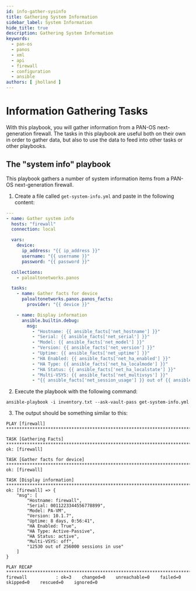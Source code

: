 ```yaml
---
id: info-gather-sysinfo
title: Gathering System Information
sidebar_label: System Information
hide_title: true
description: Gathering System Information
keywords:
  - pan-os
  - panos
  - xml
  - api
  - firewall
  - configuration
  - ansible
authors: [ jholland ]
---
```



# Information Gathering Tasks

With this playbook, you will gather information from a PAN-OS next-generation firewall. The tasks in this playbook are useful both on their own in order to gather data, but also to use the data to feed into other tasks or other playbooks.

<Assumptions />

<LabGuidance />

## The "system info" playbook

This playbook gathers a number of system information items from a PAN-OS next-generation firewall.

1. Create a file called `get-system-info.yml` and paste in the following content:

```yaml
---
- name: Gather system info
  hosts: "firewall"
  connection: local

  vars:
    device:
      ip_address: "{{ ip_address }}"
      username: "{{ username }}"
      password: "{{ password }}"

  collections:
    - paloaltonetworks.panos

  tasks:
    - name: Gather facts for device
      paloaltonetworks.panos.panos_facts:
        provider: "{{ device }}"

    - name: Display information
      ansible.builtin.debug:
        msg:
          - "Hostname: {{ ansible_facts['net_hostname'] }}"
          - "Serial: {{ ansible_facts['net_serial'] }}"
          - "Model: {{ ansible_facts['net_model'] }}"
          - "Version: {{ ansible_facts['net_version'] }}"
          - "Uptime: {{ ansible_facts['net_uptime'] }}"
          - "HA Enabled: {{ ansible_facts['net_ha_enabled'] }}"
          - "HA Type: {{ ansible_facts['net_ha_localmode'] }}"
          - "HA Status: {{ ansible_facts['net_ha_localstate'] }}"
          - "Multi-VSYS: {{ ansible_facts['net_multivsys'] }}"
          - "{{ ansible_facts['net_session_usage'] }} out of {{ ansible_facts['net_session_max'] }} sessions in use"
```

2. Execute the playbook with the following command:

```
ansible-playbook -i inventory.txt --ask-vault-pass get-system-info.yml
```

3. The output should be something similar to this:

```
PLAY [firewall] ********************************************************************************************

TASK [Gathering Facts] *************************************************************************************
ok: [firewall]

TASK [Gather facts for device] *****************************************************************************
ok: [firewall]

TASK [Display information] *********************************************************************************
ok: [firewall] => {
    "msg": [
        "Hostname: firewall",
        "Serial: 0011223344556778899",
        "Model: PA-VM",
        "Version: 10.1.7",
        "Uptime: 8 days, 0:56:41",
        "HA Enabled: True",
        "HA Type: Active-Passive",
        "HA Status: active",
        "Multi-VSYS: off",
        "12530 out of 256000 sessions in use"
    ]
}

PLAY RECAP *************************************************************************************************
firewall           : ok=3    changed=0    unreachable=0    failed=0    skipped=0    rescued=0    ignored=0
```

<ClosingNotes />

